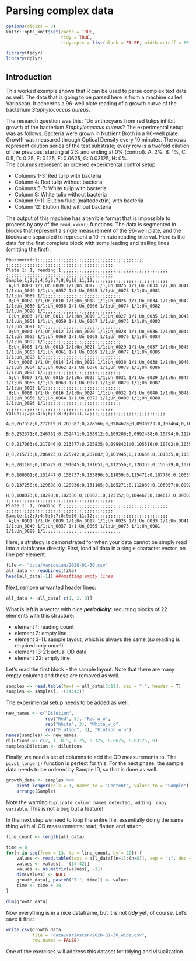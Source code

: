 # Parsing complex data 

```r
options(digits = 3)
knitr::opts_knit$set(cache = TRUE,
                     tidy = TRUE,
                     tidy.opts = list(blank = FALSE, width.cutoff = 60))

library(tidyr)
library(dplyr)
```

## Introduction

This worked example shows that R can be used to parse complex text data as well. The data that is going to be parsed here is from a machine called Varioscan. It concerns a 96-well plate reading of a growth curve of the bacterium _Staphylococcus aureus_. 

The research question was this: "Do anthocyans from red tulips inhibit growth of the bacterium _Staphylococcus aureus_?
The experimental setup was as follows. Bacteria were grown in Nutrient Broth in a 96-well plate. Growth was measured through Optical Density every 10 minutes.
The rows represent dilution series of the test substrate; every row is a twofold dilution of the previous, starting at 2% and ending at 0% (control). A: 2%, B: 1%, C: 0.5, D: 0.25, E: 0.125, F: 0.0625, G: 0.03125, H: 0%.  
The columns represent an ordered experimental control setup:  

- Columns 1-3: Red tulip with bacteria
- Column 4: Red tulip without bacteria
- Columns 5-7: White tulip with bacteria
- Column 8: White tulip without bacteria
- Column 9-11: Elution fluid (maltodextrin) with bacteria
- Column 12: Elution fluid without bacteria

The output of this machine has a terrible format that is impossible to process by any of the `read.xxxx()` functions. The data is segmented in blocks that represent a single measurement of the 96-well plate, and the blocks are separated to represent a 10-minute reading interval. Here is the data for the first complete block with some leading and trailing lines (omitting the first):

```
Photometric1;;;;;;;;;;;;;;;;;;;;;;;;;;;;;;;;;;;;;;;;;
;;;;;;;;;;;;;;;;;;;;;;;;;;;;;;;;;;;;;;;;;
Plate 1: 1, reading 1;;;;;;;;;;;;;;;;;;;;;;;;;;;;;;;;;;;;;;;;;
;;;;;;;;;;;;;;;;;;;;;;;;;;;;;;;;;;;;;;;;;
Sample;1;2;3;4;5;6;7;8;9;10;11;12;;;;;;;;;;;;;;;;;;;;;;;;;;;;;
 A;Un_0001 1/1;Un_0009 1/1;Un_0017 1/1;Un_0025 1/1;Un_0033 1/1;Un_0041 1/1;Un_0049 1/1;Un_0057 1/1;Un_0065 1/1;Un_0073 1/1;Un_0081 1/1;Un_0089 1/1;;;;;;;;;;;;;;;;;;;;;;;;;;;;;
 B;Un_0002 1/1;Un_0010 1/1;Un_0018 1/1;Un_0026 1/1;Un_0034 1/1;Un_0042 1/1;Un_0050 1/1;Un_0058 1/1;Un_0066 1/1;Un_0074 1/1;Un_0082 1/1;Un_0090 1/1;;;;;;;;;;;;;;;;;;;;;;;;;;;;;
 C;Un_0003 1/1;Un_0011 1/1;Un_0019 1/1;Un_0027 1/1;Un_0035 1/1;Un_0043 1/1;Un_0051 1/1;Un_0059 1/1;Un_0067 1/1;Un_0075 1/1;Un_0083 1/1;Un_0091 1/1;;;;;;;;;;;;;;;;;;;;;;;;;;;;;
 D;Un_0004 1/1;Un_0012 1/1;Un_0020 1/1;Un_0028 1/1;Un_0036 1/1;Un_0044 1/1;Un_0052 1/1;Un_0060 1/1;Un_0068 1/1;Un_0076 1/1;Un_0084 1/1;Un_0092 1/1;;;;;;;;;;;;;;;;;;;;;;;;;;;;;
 E;Un_0005 1/1;Un_0013 1/1;Un_0021 1/1;Un_0029 1/1;Un_0037 1/1;Un_0045 1/1;Un_0053 1/1;Un_0061 1/1;Un_0069 1/1;Un_0077 1/1;Un_0085 1/1;Un_0093 1/1;;;;;;;;;;;;;;;;;;;;;;;;;;;;;
 F;Un_0006 1/1;Un_0014 1/1;Un_0022 1/1;Un_0030 1/1;Un_0038 1/1;Un_0046 1/1;Un_0054 1/1;Un_0062 1/1;Un_0070 1/1;Un_0078 1/1;Un_0086 1/1;Un_0094 1/1;;;;;;;;;;;;;;;;;;;;;;;;;;;;;
 G;Un_0007 1/1;Un_0015 1/1;Un_0023 1/1;Un_0031 1/1;Un_0039 1/1;Un_0047 1/1;Un_0055 1/1;Un_0063 1/1;Un_0071 1/1;Un_0079 1/1;Un_0087 1/1;Un_0095 1/1;;;;;;;;;;;;;;;;;;;;;;;;;;;;;
 H;Un_0008 1/1;Un_0016 1/1;Un_0024 1/1;Un_0032 1/1;Un_0040 1/1;Un_0048 1/1;Un_0056 1/1;Un_0064 1/1;Un_0072 1/1;Un_0080 1/1;Un_0088 1/1;Un_0096 1/1;;;;;;;;;;;;;;;;;;;;;;;;;;;;;
;;;;;;;;;;;;;;;;;;;;;;;;;;;;;;;;;;;;;;;;;
Value;1;2;3;4;5;6;7;8;9;10;11;12;;;;;;;;;;;;;;;;;;;;;;;;;;;;;
 A;0,267552;0,272019;0,263387;0,278566;0,0984628;0,0936923;0,107464;0,105546;0,106577;0,091187;0,101332;0,10287;;;;;;;;;;;;;;;;;;;;;;;;;;;;;
 B;0,252371;0,246752;0,252471;0,258912;0,109206;0,0992488;0,10794;0,112641;0,112533;0,123722;0,092579;0,101677;;;;;;;;;;;;;;;;;;;;;;;;;;;;;
 C;0,217063;0,217046;0,213377;0,205835;0,0998421;0,105516;0,10702;0,103577;0,106884;0,0940363;0,0939646;0,0928696;;;;;;;;;;;;;;;;;;;;;;;;;;;;;
 D;0,215713;0,206423;0,225242;0,207882;0,101945;0,110656;0,101335;0,113771;0,10745;0,0974231;0,0959958;0,102336;;;;;;;;;;;;;;;;;;;;;;;;;;;;;
 E;0,201186;0,185729;0,191045;0,191651;0,112556;0,120355;0,155579;0,102002;0,101704;0,0888485;0,0985116;0,117562;;;;;;;;;;;;;;;;;;;;;;;;;;;;;
 F;0,160001;0,151447;0,156737;0,153896;0,11059;0,115471;0,107786;0,106571;0,109566;0,106598;0,0940017;0,100102;;;;;;;;;;;;;;;;;;;;;;;;;;;;;
 G;0,137258;0,129698;0,128936;0,131165;0,105271;0,112039;0,106057;0,0992461;0,109021;0,120979;0,0926567;0,112816;;;;;;;;;;;;;;;;;;;;;;;;;;;;;
 H;0,108073;0,10298;0,102386;0,108621;0,123152;0,104467;0,104612;0,0930304;0,0946673;0,103918;0,0982605;0,103816;;;;;;;;;;;;;;;;;;;;;;;;;;;;;
;;;;;;;;;;;;;;;;;;;;;;;;;;;;;;;;;;;;;;;;;
Plate 1: 1, reading 2;;;;;;;;;;;;;;;;;;;;;;;;;;;;;;;;;;;;;;;;;
;;;;;;;;;;;;;;;;;;;;;;;;;;;;;;;;;;;;;;;;;
Sample;1;2;3;4;5;6;7;8;9;10;11;12;;;;;;;;;;;;;;;;;;;;;;;;;;;;;
 A;Un_0001 1/1;Un_0009 1/1;Un_0017 1/1;Un_0025 1/1;Un_0033 1/1;Un_0041 1/1;Un_0049 1/1;Un_0057 1/1;Un_0065 1/1;Un_0073 1/1;Un_0081 1/1;Un_0089 1/1;;;;;;;;;;;;;;;;;;;;;;;;;;;;;

```

Here, a strategy is demonstrated for when your data cannot be simply read into a dataframe directly. First, load all data in a single character vector, on line per element:

```r
file <- "data/varioscan/2020-01-30.csv"
all_data <- readLines(file)
head(all_data[-1]) ##omitting empty lines
```

Next, remove unwanted header lines:

```r
all_data <- all_data[-c(1, 2, 3)]
```

What is left is a vector with nice **_periodicity_**: recurring blocks of 22 elements with this structure: 

- element 1: reading count
- element 2: empty line
- element 3-11: sample layout, which is always the same (so reading is required only once!)
- element 13-21: actual OD data
- element 22: empty line

Let's read the first block - the sample layout. Note that there are many empty columns and these are removed as well.

```r
samples <- read.table(text = all_data[3:11], sep = ";", header = T)
samples <- samples[, -(14:42)]
```

The experimental setup needs to be added as well.

```r
new_names <- c("Dilution", 
               rep("Red", 3), "Red_w_o", 
               rep("White", 3), "White_w_o", 
               rep("Elution", 3), "Elution_w_o")
names(samples) <- new_names
dilutions <- c(2, 1, 0.5, 0.25, 0.125, 0.0625, 0.03125, 0)
samples$Dilution <- dilutions
```

Finally, we need a set of columns to add the OD measurements to. The `pivot_longer()` function is perfect for this. For the next phase, the sample data needs to be ordered by Sample ID, so that is done as well.

```r
growth_data <- samples %>%
    pivot_longer(cols =-1, names_to = "Content", values_to = "Sample") %>%
    arrange(Sample)
```

Note the warning `Duplicate column names detected, adding .copy variable`. This is not a bug but a feature! 

In the next step we need to loop the entire file, essentially doing the same thing with all OD measurements: read, flatten and attach.

```r
line_count <- length(all_data)

time = 0
for(n in seq(from = 13, to = line_count, by = 22)) {
    values <- read.table(text = all_data[(n+1):(n+8)], sep = ";", dec = ",")
    values <- values[, -(14:42)]
    values <- as.matrix(values[, -1])
    dim(values) <- NULL
    growth_data[, paste0("T.", time)] <- values
    time <- time + 10
}

dim(growth_data)
```

Now everything is in a nice dataframe, but it is not **_tidy_** yet, of course.
Let's save it first:

```r
write.csv(growth_data, 
          file = "data/varioscan/2020-01-30_wide.csv",
          row.names = FALSE)
```

One of the exercises will address this dataset for tidying and visualization.


